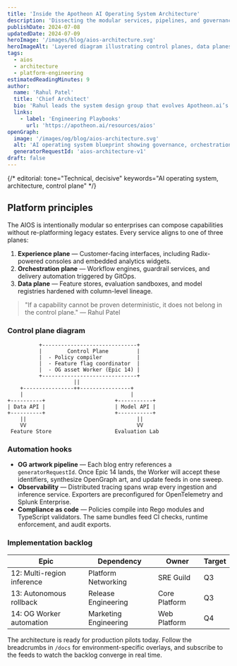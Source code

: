```yaml
---
title: 'Inside the Apotheon AI Operating System Architecture'
description: 'Dissecting the modular services, pipelines, and governance controls that power regulated generative AI deployments.'
publishDate: 2024-07-08
updatedDate: 2024-07-09
heroImage: '/images/blog/aios-architecture.svg'
heroImageAlt: 'Layered diagram illustrating control planes, data planes, and experience surfaces within the AIOS'
tags:
  - aios
  - architecture
  - platform-engineering
estimatedReadingMinutes: 9
author:
  name: 'Rahul Patel'
  title: 'Chief Architect'
  bio: 'Rahul leads the system design group that evolves Apotheon.ai’s AI operating system for enterprise-grade reliability.'
  links:
    - label: 'Engineering Playbooks'
      url: 'https://apotheon.ai/resources/aios'
openGraph:
  image: '/images/og/blog/aios-architecture.svg'
  alt: 'AI operating system blueprint showing governance, orchestration, and delivery layers'
  generatorRequestId: 'aios-architecture-v1'
draft: false
---
```


{/* editorial: tone="Technical, decisive" keywords="AI operating system, architecture, control plane" */}

## Platform principles

The AIOS is intentionally modular so enterprises can compose capabilities without re-platforming legacy estates. Every service aligns to one of three planes:

1. **Experience plane** — Customer-facing interfaces, including Radix-powered consoles and embedded analytics widgets.
2. **Orchestration plane** — Workflow engines, guardrail services, and delivery automation triggered by GitOps.
3. **Data plane** — Feature stores, evaluation sandboxes, and model registries hardened with column-level lineage.

> "If a capability cannot be proven deterministic, it does not belong in the control plane." — Rahul Patel

### Control plane diagram

```text
          +------------------------------+
          |        Control Plane         |
          |  - Policy compiler           |
          |  - Feature flag coordinator  |
          |  - OG asset Worker (Epic 14) |
          +------------------------------+
                     ||
    +----------------++----------------+
    |                                  |
+----------+                      +-----------+
| Data API |                      | Model API |
+----------+                      +-----------+
    ||                                   ||
    VV                                   VV
 Feature Store                    Evaluation Lab
```

### Automation hooks

- **OG artwork pipeline** — Each blog entry references a `generatorRequestId`. Once Epic 14 lands, the Worker will accept these identifiers, synthesize OpenGraph art, and update feeds in one sweep.
- **Observability** — Distributed tracing spans wrap every ingestion and inference service. Exporters are preconfigured for OpenTelemetry and Splunk Enterprise.
- **Compliance as code** — Policies compile into Rego modules and TypeScript validators. The same bundles feed CI checks, runtime enforcement, and audit exports.

### Implementation backlog

| Epic                       | Dependency            | Owner         | Target |
| -------------------------- | --------------------- | ------------- | ------ |
| 12: Multi-region inference | Platform Networking   | SRE Guild     | Q3     |
| 13: Autonomous rollback    | Release Engineering   | Core Platform | Q3     |
| 14: OG Worker automation   | Marketing Engineering | Web Platform  | Q4     |

The architecture is ready for production pilots today. Follow the breadcrumbs in `/docs` for environment-specific overlays, and subscribe to the feeds to watch the backlog converge in real time.
